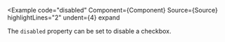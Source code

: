 
<Example
  code="disabled"
  Component={Component}
  Source={Source}
  highlightLines="2"
  undent={4}
  expand
>
  The `disabled` property can be set to disable a checkbox.
</Example>
